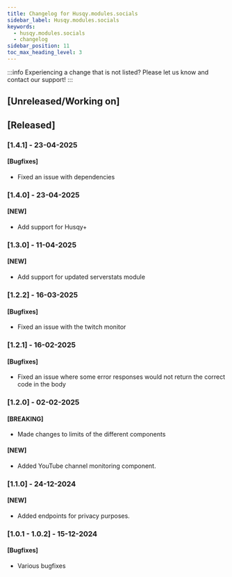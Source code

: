 ```yaml
---
title: Changelog for Husqy.modules.socials
sidebar_label: Husqy.modules.socials
keywords:
  - husqy.modules.socials
  - changelog
sidebar_position: 11
toc_max_heading_level: 3
---
```


:::info
Experiencing a change that is not listed? Please let us know and contact our support!
:::

## [Unreleased/Working on]

## [Released]

### [1.4.1] - 23-04-2025

#### [Bugfixes]

- Fixed an issue with dependencies

### [1.4.0] - 23-04-2025

#### [NEW]

- Add support for Husqy+

### [1.3.0] - 11-04-2025

#### [NEW]

- Add support for updated serverstats module

### [1.2.2] - 16-03-2025

#### [Bugfixes]

- Fixed an issue with the twitch monitor

### [1.2.1] - 16-02-2025

#### [Bugfixes]

- Fixed an issue where some error responses would not return the correct code in the body

### [1.2.0] - 02-02-2025

#### [BREAKING]

- Made changes to limits of the different components

#### [NEW]

- Added YouTube channel monitoring component.

### [1.1.0] - 24-12-2024

#### [NEW]

- Added endpoints for privacy purposes.

### [1.0.1 - 1.0.2] - 15-12-2024

#### [Bugfixes]

- Various bugfixes